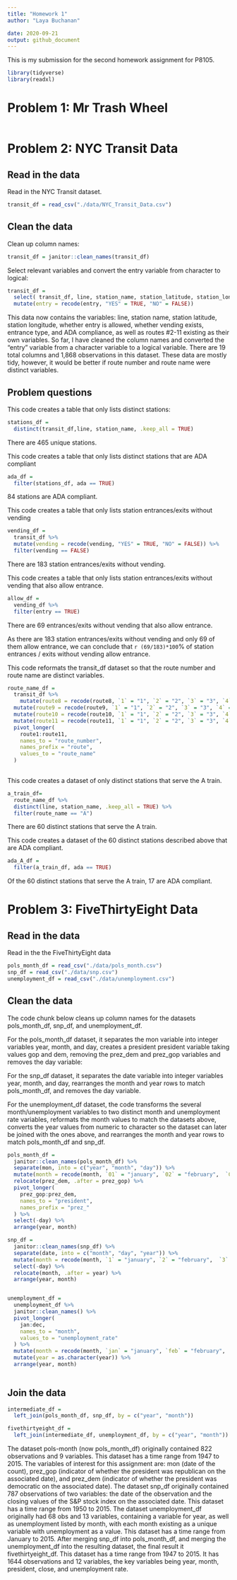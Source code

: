 ```yaml
---
title: "Homework 1"
author: "Laya Buchanan"

date: 2020-09-21
output: github_document
---
```


This is my submission for the second homework assignment for P8105.  


```r
library(tidyverse)
library(readxl)
```


# Problem 1: Mr Trash Wheel


```r

```

# Problem 2: NYC Transit Data

## Read in the data

Read in the NYC Transit dataset. 

```r
transit_df = read_csv("./data/NYC_Transit_Data.csv")
```

## Clean the data

Clean up column names:

```r
transit_df = janitor::clean_names(transit_df)
```

Select relevant variables and convert the entry variable from character to logical:
```r
transit_df =
  select( transit_df, line, station_name, station_latitude, station_longitude, route1, route2, route3, route4, route5, route6, route7, route8, route9, route10, route11, entry, entrance_type, vending, ada) %>% 
  mutate(entry = recode(entry, "YES" = TRUE, "NO" = FALSE))

```

This data now contains the variables: line, station name, station latitude, station longitude, whether entry is allowed, whether vending exists, entrance type, and ADA compliance, as well as routes #2-11 existing as their own variables. So far, I have cleaned the column names and converted the "entry" variable from a character variable to a logical variable. There are 19 total columns and 1,868 observations in this dataset. These data are mostly tidy, however, it would be better if route number and route name were distinct variables.


## Problem questions

This code creates a table that only lists distinct stations:
```r
stations_df = 
  distinct(transit_df,line, station_name, .keep_all = TRUE)

```

There are 465 unique stations.


This code creates a table that only lists distinct stations that are ADA compliant

```r
ada_df =
  filter(stations_df, ada == TRUE)
```

84 stations are ADA compliant.


This code creates a table that only lists station entrances/exits without vending
```r
vending_df = 
  transit_df %>% 
  mutate(vending = recode(vending, "YES" = TRUE, "NO" = FALSE)) %>% 
  filter(vending == FALSE)
```

There are 183 station entrances/exits without vending.


This code creates a table that only lists station entrances/exits without vending that also allow entrance.
```r
allow_df = 
  vending_df %>% 
  filter(entry == TRUE)
```

There are 69 entrances/exits without vending that also allow entrance.

As there are 183 station entrances/exits without vending and only 69 of them allow entrance, we can conclude that `r (69/183)*100`% of station entrances / exits without vending allow entrance.

This code reformats the transit_df dataset so that the route number and route name are distinct variables.
```r
route_name_df = 
  transit_df %>% 
    mutate(route8 = recode(route8, `1` = "1", `2` = "2", `3` = "3", `4` = "4", `5` = "5",`6` = "6", `7` = "7")) %>% 
  mutate(route9 = recode(route9, `1` = "1", `2` = "2", `3` = "3", `4` = "4", `5` = "5", `6` = "6",`7` = "7")) %>% 
  mutate(route10 = recode(route10, `1` = "1", `2` = "2", `3` = "3", `4` = "4", `5` = "5",`6` = "6", `7` = "7")) %>% 
  mutate(route11 = recode(route11, `1` = "1", `2` = "2", `3` = "3", `4` = "4", `5` = "5",`6` = "6", `7` = "7")) %>%
  pivot_longer(
    route1:route11,
    names_to = "route_number",
    names_prefix = "route",
    values_to = "route_name"
  )
  
```


This code creates a dataset of only distinct stations that serve the A train.
```r
a_train_df= 
  route_name_df %>% 
  distinct(line, station_name, .keep_all = TRUE) %>% 
  filter(route_name == "A")
```
There are 60 distinct stations that serve the A train.


This code creates a dataset of the 60 distinct stations described above that are ADA compliant.
```r
ada_A_df =
  filter(a_train_df, ada == TRUE)
```
Of the 60 distinct stations that serve the A train, 17 are ADA compliant.

# Problem 3: FiveThirtyEight Data

## Read in the data

Read in the the FiveThirtyEight data

```r
pols_month_df = read_csv("./data/pols_month.csv")
snp_df = read_csv("./data/snp.csv")
unemployment_df = read_csv("./data/unemployment.csv")
```

## Clean the data

The code chunk below cleans up column names for the datasets pols_month_df, snp_df, and unemployment_df. 

For the pols_month_df dataset, it separates the mon variable into integer variables year, month, and day, creates a president president variable taking values gop and dem, removing the prez_dem and prez_gop variables and removes the day variable:

For the snp_df dataset, it separates the date variable into integer variables year, month, and day, rearranges the month and year rows to match pols_month_df, and removes the day variable.

For the unemployment_df dataset, the code transforms the several month/unemployment variables to two distinct month and unemployment rate variables, reformats the month values to match the datasets above, converts the year values from numeric to character so the dataset can later be joined with the ones above, and rearranges the month and year rows to match pols_month_df and snp_df.


```r
pols_month_df =
  janitor::clean_names(pols_month_df) %>% 
  separate(mon, into = c("year", "month", "day")) %>% 
  mutate(month = recode(month, `01` = "january", `02` = "february",  `03` = "march", `04` = "april", `05` = "may", `06` = "june", `07` = "july", `08` = "august", `09` = "september", `10` = "october", `11` = "november", `12` = "december")) %>% 
  relocate(prez_dem, .after = prez_gop) %>% 
  pivot_longer(
    prez_gop:prez_dem,
    names_to = "president",
    names_prefix = "prez_"
  ) %>% 
  select(-day) %>% 
  arrange(year, month)

snp_df = 
  janitor::clean_names(snp_df) %>% 
  separate(date, into = c("month", "day", "year")) %>%
  mutate(month = recode(month, `1` = "january", `2` = "february",  `3` = "march", `4` = "april", `5` = "may", `6` = "june", `7` = "july", `8` = "august", `9` = "september", `10` = "october", `11` = "november", `12` = "december")) %>%
  select(-day) %>% 
  relocate(month, .after = year) %>% 
  arrange(year, month)


unemployment_df =
  unemployment_df %>% 
  janitor::clean_names() %>% 
  pivot_longer(
    jan:dec,
    names_to = "month",
    values_to = "unemployment_rate"
  ) %>% 
  mutate(month = recode(month, `jan` = "january", `feb` = "february",  `mar` = "march", `arp` = "april=", `jun` = "june", `jul` = "july", `aug` = "august", `sep` = "september", `oct` = "october", `nov` = "november", `dec` = "december")) %>% 
  mutate(year = as.character(year)) %>% 
  arrange(year, month)
  
```


## Join the data

```r
intermediate_df = 
  left_join(pols_month_df, snp_df, by = c("year", "month"))

fivethirtyeight_df = 
  left_join(intermediate_df, unemployment_df, by = c("year", "month"))
```


The dataset pols-month (now pols_month_df) originally contained 822 observations and 9 variables. This dataset has a time range from 1947 to 2015. The variables of interest for this assignment are: mon (date of the count), prez_gop (indicator of whether the president was republican on the associated date), and prez_dem (indicator of whether the president was democratic on the associated date). The dataset snp_df originally contained 787 observations of two variables: the date of the observation and the closing values of the S&P stock index on the associated date. This dataset has a time range from 1950 to 2015. The dataset unemployment_df originally had 68 obs and 13 variables, containing a variable for year, as well as unemployment listed by month, with each month existing as a unique variable with unemployment as a value. This dataset has a time range from January to 2015. After merging snp_df into pols_month_df, and merging the unemployment_df into the resulting dataset, the final result it fivethirtyeight_df. This dataset has a time range from 1947 to 2015. It has 1644 observations and 12 variables, the key variables being year, month, president, close, and unemployment rate. 